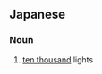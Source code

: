 ==Japanese==
{{ja-kanjitab|まん|とう|k2=どう|yomi=on|r=y}}

===Noun===
{{ja-noun|まんどう}}

# [[ten thousand]] lights